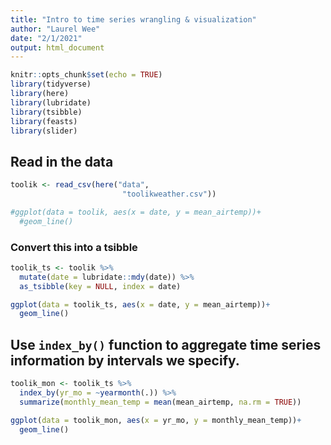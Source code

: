 ```yaml
---
title: "Intro to time series wrangling & visualization"
author: "Laurel Wee"
date: "2/1/2021"
output: html_document
---
```


```r
knitr::opts_chunk$set(echo = TRUE)
library(tidyverse)
library(here)
library(lubridate)
library(tsibble)
library(feasts)
library(slider)
```

## Read in the data

```r
toolik <- read_csv(here("data",
                         "toolikweather.csv"))

#ggplot(data = toolik, aes(x = date, y = mean_airtemp))+
  #geom_line()
```

### Convert this into a tsibble

```r
toolik_ts <- toolik %>% 
  mutate(date = lubridate::mdy(date)) %>% 
  as_tsibble(key = NULL, index = date)
```

```r
ggplot(data = toolik_ts, aes(x = date, y = mean_airtemp))+
  geom_line()
```
## Use `index_by()` function to aggregate time series information by intervals we specify.  

```r
toolik_mon <- toolik_ts %>% 
  index_by(yr_mo = ~yearmonth(.)) %>% 
  summarize(monthly_mean_temp = mean(mean_airtemp, na.rm = TRUE))

ggplot(data = toolik_mon, aes(x = yr_mo, y = monthly_mean_temp))+
  geom_line()
```



